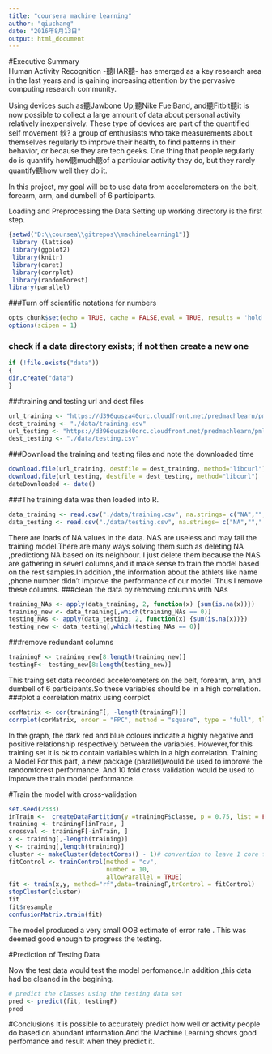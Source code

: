 ```yaml
---
title: "coursera machine learning"
author: "qiuchang"
date: "2016年8月13日"
output: html_document
---
```

#Executive Summary   
  Human Activity Recognition -聽HAR聽- has emerged as a key research area in the last years and is gaining increasing attention by the pervasive computing research community.
 
  Using devices such as聽Jawbone Up,聽Nike FuelBand, and聽Fitbit聽it is now possible to collect a large amount of data about personal activity relatively inexpensively. These type of devices are part of the quantified self movement 鈥? a group of enthusiasts who take measurements about themselves regularly to improve their health, to find patterns in their behavior, or because they are tech geeks. One thing that people regularly do is quantify how聽much聽of a particular activity they do, but they rarely quantify聽how well they do it. 
  
  In this project, my goal will be to use data from accelerometers on the belt, forearm, arm, and dumbell of 6 participants.

Loading and Preprocessing the Data
Setting up working directory is the first step.

```r
{setwd("D:\\coursea\\gitrepos\\machinelearning1")}
 library (lattice)
 library(ggplot2)
 library(knitr)
 library(caret)
 library(corrplot)
 library(randomForest)
library(parallel)
```
###Turn off scientific notations for numbers
```r
opts_chunk$set(echo = TRUE, cache = FALSE,eval = TRUE, results = 'hold')
options(scipen = 1)

```

### check if a data directory exists; if not then create a new one
```r
if (!file.exists("data"))
{
dir.create("data")
}

```

###training and testing url and dest files
```r
url_training <- "https://d396qusza40orc.cloudfront.net/predmachlearn/pml-training.csv"
dest_training <- "./data/training.csv"
url_testing <- "https://d396qusza40orc.cloudfront.net/predmachlearn/pml-testing.csv"
dest_testing <- "./data/testing.csv"
```
###Download the training and testing files and note the downloaded time
```r
download.file(url_training, destfile = dest_training, method="libcurl")
download.file(url_testing, destfile = dest_testing, method="libcurl")
dateDownloaded <- date()
```
###The training data was then loaded into R.
```r
data_training <- read.csv("./data/training.csv", na.strings= c("NA",""," "))
data_testing <- read.csv("./data/testing.csv", na.strings= c("NA",""," "))

```
There are loads of NA values in the data. NAS are useless and may fail the training model.There are many ways solving them such as deleting NA ,predictiong NA based on its neighbour. I just delete them because the NAS are gathering in severl columns,and it make sense to train the model based on the rest samples.In addition ,the information about the athlets like name ,phone number didn't improve the performance of our model .Thus I remove these columns.
###clean the data by removing columns with NAs
```r
training_NAs <- apply(data_training, 2, function(x) {sum(is.na(x))})
training_new <- data_training[,which(training_NAs == 0)]
testing_NAs <- apply(data_testing, 2, function(x) {sum(is.na(x))})
testing_new <- data_testing[,which(testing_NAs == 0)]

```
###remove redundant columns
```r
trainingF <- training_new[8:length(training_new)]
testingF<- testing_new[8:length(testing_new)]

```
This traing set data recorded accelerometers on the belt, forearm, arm, and dumbell of 6 participants.So these variables should be in a high correlation.
###plot a correlation matrix using corrplot
```r
corMatrix <- cor(trainingF[, -length(trainingF)])
corrplot(corMatrix, order = "FPC", method = "square", type = "full", tl.cex = 0.8,  tl.col = rgb(0, 0, 0))

```
In the graph, the dark red and blue colours indicate a highly negative and positive relationship respectively between the variables. However,for this training set it is ok to contain variables which in a high correlation.
Training a Model
For this part, a new package (parallel)would be used to improve the randomforest performance.
And 10 fold cross validation would be used to improve the train model performance.

#Train the model with cross-validation
```r
set.seed(2333)
inTrain <-  createDataPartition(y =trainingF$classe, p = 0.75, list = FALSE)
training <- trainingF[inTrain, ]
crossval <- trainingF[-inTrain, ]
x <- training[,-length(training)]
y <- training[,length(training)]
cluster <- makeCluster(detectCores() - 1)# convention to leave 1 core for OS
fitControl <- trainControl(method = "cv",
                           number = 10,
                           allowParallel = TRUE)
fit <- train(x,y, method="rf",data=trainingF,trControl = fitControl)
stopCluster(cluster)
fit
fit$resample
confusionMatrix.train(fit)
```

The model produced a very small OOB estimate of error rate . This was deemed good enough to progress the testing.

 
#Prediction of Testing Data

Now the test data would test the model perfomance.In addition ,this data had be cleaned in the begining.

```r
# predict the classes using the testing data set
pred <- predict(fit, testingF)
pred

```

#Conclusions
It is possible to accurately predict how well or activity people do based on abundant information.And the Machine Learning shows good perfomance and result when they predict it.



